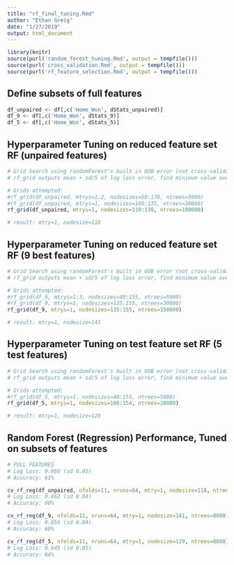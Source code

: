 ```yaml
---
title: "rf_final_tuning.Rmd"
author: "Ethan Greig"
date: "1/27/2019"
output: html_document
---
```


```r
library(knitr)
source(purl('random_forest_tuning.Rmd', output = tempfile()))
source(purl('cross_validation.Rmd', output = tempfile()))
source(purl('rf_feature_selection.Rmd', output = tempfile()))
```

## Define subsets of full features
```r
df_unpaired <- df[,c('Home_Won', dStats_unpaired)]
df_9 <- df[,c('Home_Won', dStats_9)]
df_5 <- df[,c('Home_Won', dStats_5)]
```

## Hyperparameter Tuning on reduced feature set RF (unpaired features)
```r
# Grid Search using randomForest's built in OOB error (not cross-validated Log Loss).
# rf_grid outputs mean + sd/5 of log loss error, find minimum value over grid of hyperparameters

# Grids attempted:
#rf_grid(df_unpaired, mtrys=1:2, nodesizes=50:170, ntrees=5000)
#rf_grid(df_unpaired, mtrys=1, nodesizes=105:135, ntrees=30000)
rf_grid(df_unpaired, mtrys=1, nodesizes=110:130, ntrees=100000)

# result: mtry=1, nodesize=118
```

## Hyperparameter Tuning on reduced feature set RF (9 best features)
```r
# Grid Search using randomForest's built in OOB error (not cross-validated Log Loss)
# rf_grid outputs mean + sd/5 of log loss error, find minimum value over grid of hyperparameters

# Grids attempted:
#rf_grid(df_9, mtrys=1:3, nodesizes=40:155, ntrees=5000)
#rf_grid(df_9, mtrys=1, nodesizes=125:155, ntrees=30000)
rf_grid(df_9, mtrys=1, nodesizes=135:155, ntrees=150000)

# result: mtry=1, nodesize=141
```

## Hyperparameter Tuning on test feature set RF (5 test features)
```r
# Grid Search using randomForest's built in OOB error (not cross-validated Log Loss)
# rf_grid outputs mean + sd/5 of log loss error, find minimum value over grid of hyperparameters

# Grids attempted:
#rf_grid(df_5, mtrys=1, nodesizes=40:155, ntrees=5000)
rf_grid(df_5, mtrys=1, nodesizes=106:154, ntrees=20000)

# result: mtry=1, nodesize=129
```

## Random Forest (Regression) Performance, Tuned on subsets of features
```r
# FULL FEATURES
# Log Loss: 0.660 (sd 0.05)
# Accuracy: 61%

cv_rf_reg(df_unpaired, nfolds=11, nruns=64, mtry=1, nodesize=118, ntrees=8000)
# Log Loss: 0.662 (sd 0.04)
# Accuracy: 60%

cv_rf_reg(df_9, nfolds=11, nruns=64, mtry=1, nodesize=141, ntrees=8000)
# Log Loss: 0.656 (sd 0.04)
# Accuracy: 60%

cv_rf_reg(df_5, nfolds=11, nruns=64, mtry=1, nodesize=129, ntrees=8000)
# Log Loss: 0.645 (sd 0.05)
# Accuracy: 64%

```


